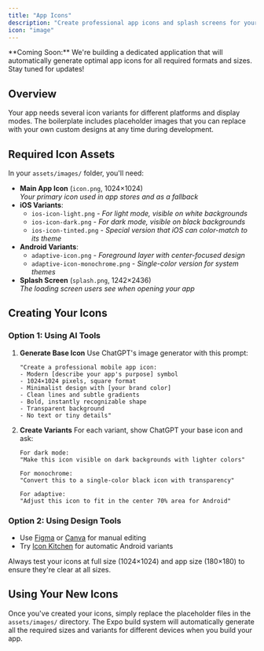 ```yaml
---
title: "App Icons"
description: "Create professional app icons and splash screens for your mobile app"
icon: "image"
---
```


<Tip>
  **Coming Soon:** We're building a dedicated application that will automatically generate optimal app icons for all required formats and sizes. Stay tuned for updates!
</Tip>

## Overview

Your app needs several icon variants for different platforms and display modes. The boilerplate includes placeholder images that you can replace with your own custom designs at any time during development.

## Required Icon Assets

In your `assets/images/` folder, you'll need:

- **Main App Icon** (`icon.png`, 1024×1024)\
  _Your primary icon used in app stores and as a fallback_
- **iOS Variants**:
  - `ios-icon-light.png` - _For light mode, visible on white backgrounds_
  - `ios-icon-dark.png` - _For dark mode, visible on black backgrounds_
  - `ios-icon-tinted.png` - _Special version that iOS can color-match to its theme_
- **Android Variants**:
  - `adaptive-icon.png` - _Foreground layer with center-focused design_
  - `adaptive-icon-monochrome.png` - _Single-color version for system themes_
- **Splash Screen** (`splash.png`, 1242×2436)\
  _The loading screen users see when opening your app_

## Creating Your Icons

### Option 1: Using AI Tools

1. **Generate Base Icon**
   Use ChatGPT's image generator with this prompt:

   ```
   "Create a professional mobile app icon:
   - Modern [describe your app's purpose] symbol
   - 1024×1024 pixels, square format
   - Minimalist design with [your brand color]
   - Clean lines and subtle gradients
   - Bold, instantly recognizable shape
   - Transparent background
   - No text or tiny details"
   ```

2. **Create Variants**
   For each variant, show ChatGPT your base icon and ask:

   ```
   For dark mode:
   "Make this icon visible on dark backgrounds with lighter colors"
   
   For monochrome:
   "Convert this to a single-color black icon with transparency"
   
   For adaptive:
   "Adjust this icon to fit in the center 70% area for Android"
   ```

### Option 2: Using Design Tools

- Use [Figma](https://www.figma.com) or [Canva](https://www.canva.com) for manual editing
- Try [Icon Kitchen](https://icon.kitchen) for automatic Android variants

<Tip>
  Always test your icons at full size (1024×1024) and app size (180×180) to ensure they're clear at all sizes.
</Tip>

## Using Your New Icons

Once you've created your icons, simply replace the placeholder files in the `assets/images/` directory. The Expo build system will automatically generate all the required sizes and variants for different devices when you build your app.